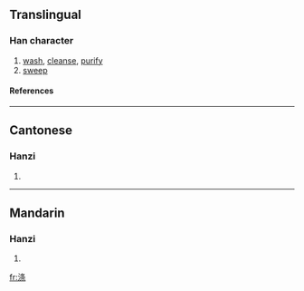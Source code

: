 {{see|滌}}

==Translingual==
===Han character===
{{Han char|rn=85|rad=水|as=07|sn=10|four=|canj=水竹水木 (EHED)}}
# [[wash]], [[cleanse]], [[purify]]
# [[sweep]]
====References====
{{Han ref|kx=0627.311|hdz=31631.050|uh=6DA4|ud=28068}}

----
==Cantonese==
===Hanzi===
{{yue-hanzi|jyut=|y=dik6}}
# {{defn|Cantonese}}

----
==Mandarin==
===Hanzi===
{{cmn-hanzi|tra=滌|pin=[[dí]] ([[di2]])|wg=ti<sup>2</sup>}}
# {{defn|Mandarin}}

[[fr:涤]]